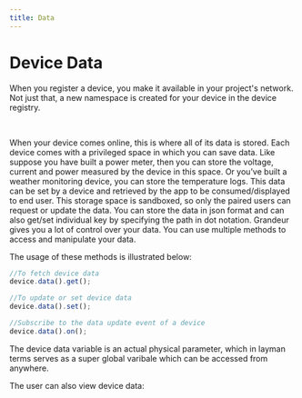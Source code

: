 ```yaml
---
title: Data
---
```


# Device Data

When you register a device, you make it available in your project's network. Not just that, a new namespace is created for your device in the device registry. 

<ReactPlayer playing controls volume={0} width={832} height={468} url="/demos/guides/device-add.webm" /><br />

When your device comes online, this is where all of its data is stored.
Each device comes with a privileged space in which you can save data. Like suppose you have built a power meter, then you can store the voltage, current and power measured by the device in this space. Or you’ve built a weather monitoring device, you can store the temperature logs.  This data can be set by a device and retrieved by the app to be consumed/displayed to end user.
This storage space is sandboxed, so only the paired users can request or update the data. You can store the data in json format and can also get/set individual key by specifying the path in dot notation.
Grandeur gives you a lot of control over your data. You can use multiple methods to access and manipulate your data.

The usage of these methods is illustrated below:

```js
//To fetch device data
device.data().get();

//To update or set device data
device.data().set();

//Subscribe to the data update event of a device
device.data().on();
```
The device data variable is an actual physical parameter, which in layman terms serves as a super global varibale which can be accessed from anywhere. 

The user can also view device data:

<ReactPlayer playing controls volume={0} width={832} height={468} url="/demos/guides/view-data.webm" />




